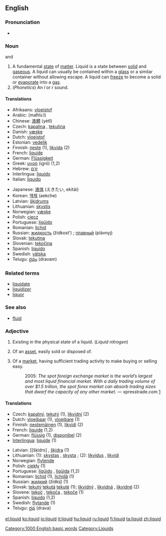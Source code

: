 ==English==

===Pronunciation===
*{{audio|en-us-liquid.ogg|Audio (US)}}

===Noun===
{{en-noun-reg}}  {{countable}} and {{uncountable}}

#A fundamental [[state]] of [[matter]]. Liquid is a state between [[solid]] and [[gaseous]]. A liquid can usually be contained within a [[glass]] or a similar container without allowing escape. A liquid can [[freeze]] to become a solid or [[evaporate]] into a [[gas]].
#(''Phonetics'') An ''l'' or ''r'' sound.

====Translations====
{{top}}
*Afrikaans: [[vloeistof]]
*Arabic: {{ARchar|[[محلول]]}} (maħlú:l) {{m}}
*Chinese: [[液體]] (yètǐ)
*Czech: [[kapalina]] {{f}}, [[tekutina]] {{f}}
*Danish: [[væske]] {{c}}
*Dutch: [[vloeistof]] {{f}}
*Estonian: [[vedelik]]
*Finnish: [[neste]] (1), [[likvida]] (2)
*French: [[liquide]] {{m}}
*German: [[Flüssigkeit]] {{f}}
*Greek: [[υγρό]] (igró) {{f}} (1,2)
*Hebrew: [[זרם]] {{m}}
*Interlingua: [[liquido]]
*Italian: [[liquido]] {{m}}
{{mid}}
*Japanese: [[液体]] (えきたい, ekitái)
*Korean: [[액체]] (aekche)
*Latvian: [[šķidrums]] {{m}}
*Lithuanian: [[skystis]] {{m}}
*Norwegian: [[væske]] {{f}}
*Polish: [[ciecz]] {{f}}
*Portuguese: [[líqüido]] {{m}}
*Romanian: [[lichid]] {{n}}
*Russian: [[жидкость]] (žídkost’) {{f}}; [[плавный]] (plávnyj) {{m}}
*Slovak: [[tekutina]] {{f}}
*Slovenian: [[tekočina]] {{f}}
*Spanish: [[líquido]] {{m}}
*Swedish: [[vätska]]
*Telugu: [[ద్రవం]] (dravam)
{{bottom}}

===Related terms===
*[[liquidate]]
*[[liquidizer]]
*[[liquor]]

===See also===
*[[fluid]]

===Adjective===
{{en-adj-more-most}}

#Existing in the physical state of a liquid.  (''Liquid nitrogen'')
# {{finance}} Of an [[asset]], easily sold or disposed of.
# {{finance}} Of a [[market]], having sufficient trading activity to make buying or selling easy.
#: 2005: ''The spot foreign exchange market is the world’s largest and most liquid financial market. With a daily trading volume of over $1.5 trillion, the spot forex market can absorb trading sizes that dwarf the capacity of any other market.'' &mdash; xpresstrade.com [http://www.xpresstrade.com/24hour_liquidity.html]

====Translations====
{{top}}
*Czech: [[kapalný]], [[tekutý]] (1), [[likvidní]] (2)
*Dutch: [[vloeibaar]] (1), [[vloeibare]] (1)
*Finnish: [[nestemäinen]] (1), [[likvidi]] (2)
*French: [[liquide]] {{m}} {{f}} (1,2)
*German: [[flüssig]] (1), [[disponibel]] (2)
*[[Interlingua]]: [[liquide]] (1)
{{mid}}
*Latvian: [[šķidrs] {{m}}, [[šķidra]] {{f}} (1)
*Lithuanian: (1): [[skystas]] {{m}}, [[skysta]] {{f}}; (2): [[likvidus]] {{m}}, [[likvidi]] {{f}}
*Norwegian: [[flytende]]
*Polish: [[ciekły]] {{m}} (1)
*Portuguese: [[líqüido]] {{m}}, [[líqüida]] {{f}} (1,2)
*Romanian: [[lichid]] {{m}} (1), [[lichidă]] {{f}} (1)
*Russian: [[жидкий]] (žídkij) (1)
*Slovak: [[tekutý]] {{m}} [[tekutá]] {{f}} [[tekuté]] {{n}} (1); [[likvidný]] {{m}}, [[likvidná]] {{f}}, [[likvidné]] {{n}} (2)
*Slovene: [[tekoč]] {{m}}, [[tekoča]] {{f}}, [[tekoče]] {{n}} (1)
*Spanish: [[líquido]] (1,2)
*Swedish: [[flytande]] (1)
*Telugu: [[ద్రవ]] (drava)
{{bottom}}

[[Category:1000 English basic words]]
[[Category:Liquids]]

[[el:liquid]]
[[ko:liquid]]
[[io:liquid]]
[[it:liquid]]
[[hu:liquid]]
[[ru:liquid]]
[[fi:liquid]]
[[ta:liquid]]
[[zh:liquid]]